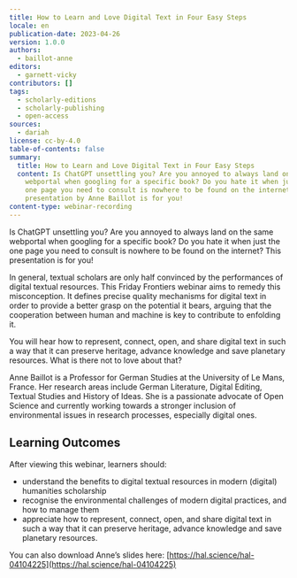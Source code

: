 ```yaml
---
title: How to Learn and Love Digital Text in Four Easy Steps
locale: en
publication-date: 2023-04-26
version: 1.0.0
authors:
  - baillot-anne
editors:
  - garnett-vicky
contributors: []
tags:
  - scholarly-editions
  - scholarly-publishing
  - open-access
sources:
  - dariah
license: cc-by-4.0
table-of-contents: false
summary:
  title: How to Learn and Love Digital Text in Four Easy Steps
  content: Is ChatGPT unsettling you? Are you annoyed to always land on the same
    webportal when googling for a specific book? Do you hate it when just the
    one page you need to consult is nowhere to be found on the internet?  This
    presentation by Anne Baillot is for you!
content-type: webinar-recording
---
```

Is ChatGPT unsettling you? Are you annoyed to always land on the same webportal when googling for a specific book? Do you hate it when just the one page you need to consult is nowhere to be found on the internet? This presentation is for you!

In general, textual scholars are only half convinced by the performances of digital textual resources. This Friday Frontiers webinar aims to remedy this misconception. It defines precise quality mechanisms for digital text in order to provide a better grasp on the potential it bears, arguing that the cooperation between human and machine is key to contribute to enfolding it.

You will hear how to represent, connect, open, and share digital text in such a way that it can preserve heritage, advance knowledge and save planetary resources. What is there not to love about that?

Anne Baillot is a Professor for German Studies at the University of Le Mans, France. Her research areas include German Literature, Digital Editing, Textual Studies and History of Ideas. She is a passionate advocate of Open Science and currently working towards a stronger inclusion of environmental issues in research processes, especially digital ones.

## L﻿earning Outcomes

A﻿fter viewing this webinar, learners should:

* u﻿nderstand the benefits to digital textual resources in modern (digital) humanities scholarship
* r﻿ecognise the environmental challenges of modern digital practices, and how to manage them
* appreciate how to represent, connect, open, and share digital text in such a way that it can preserve heritage, advance knowledge and save planetary resources.

Y﻿ou can also download Anne’s slides here: [https://hal.science/hal-04104225](https://hal.science/hal-04104225)

<VideoCard provider="youtube" id="46-4Qntopls" title="How to learn and love digital text in four easy steps" image="/assets/content/assets/en/resources/hosted/how-to-learn-and-love-digital-text-in-four-easy-steps/anne-baillot-feature-image-png" subtitle="Click here to view" />
